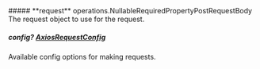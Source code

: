 
<Collapsible>
    ##### **request** operations.NullableRequiredPropertyPostRequestBody
    The request object to use for the request.
    <Collapsible.Break/>
    <NullableRequiredPropertyPostRequestBody/>
</Collapsible>

##### **config?** [AxiosRequestConfig](https://axios-http.com/docs/req_config)
Available config options for making requests.

